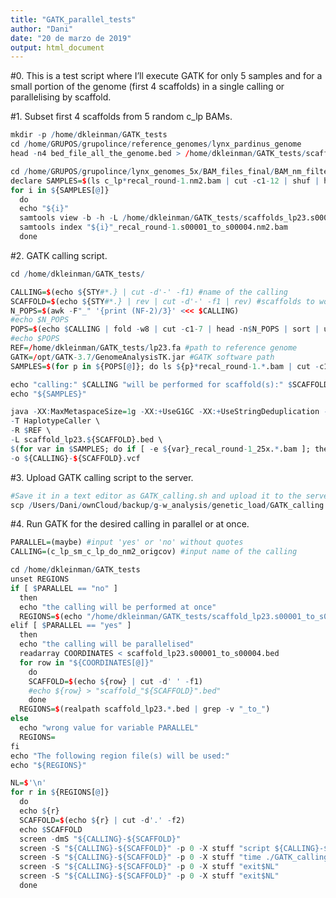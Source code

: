 ```yaml
---
title: "GATK_parallel_tests"
author: "Dani"
date: "20 de marzo de 2019"
output: html_document
---
```


#0. This is a test script where I'll execute GATK for only 5 samples and for a small portion of the genome (first 4 scaffolds) in a single calling or parallelising by scaffold.

#1. Subset first 4 scaffolds from 5 random c_lp BAMs.
```r

mkdir -p /home/dkleinman/GATK_tests
cd /home/GRUPOS/grupolince/reference_genomes/lynx_pardinus_genome
head -n4 bed_file_all_the_genome.bed > /home/dkleinman/GATK_tests/scaffolds_lp23.s00001_to_s00004.bed

cd /home/GRUPOS/grupolince/lynx_genomes_5x/BAM_files_final/BAM_nm_filtered
declare SAMPLES=$(ls c_lp*recal_round-1.nm2.bam | cut -c1-12 | shuf | head -n5)
for i in ${SAMPLES[@]}
  do
  echo "${i}"
  samtools view -b -h -L /home/dkleinman/GATK_tests/scaffolds_lp23.s00001_to_s00004.bed "${i}"_recal_round-1.nm2.bam > /home/dkleinman/GATK_tests/"${i}"_recal_round-1.s00001_to_s00004.nm2.bam
  samtools index "${i}"_recal_round-1.s00001_to_s00004.nm2.bam
  done

```

#2. GATK calling script.
```r

cd /home/dkleinman/GATK_tests/

CALLING=$(echo ${STY#*.} | cut -d'-' -f1) #name of the calling
SCAFFOLD=$(echo ${STY#*.} | rev | cut -d'-' -f1 | rev) #scaffolds to work with
N_POPS=$(awk -F"_" '{print (NF-2)/3}' <<< $CALLING)
#echo $N_POPS
POPS=$(echo $CALLING | fold -w8 | cut -c1-7 | head -n$N_POPS | sort | uniq)
#echo $POPS
REF=/home/dkleinman/GATK_tests/lp23.fa #path to reference genome
GATK=/opt/GATK-3.7/GenomeAnalysisTK.jar #GATK software path
SAMPLES=$(for p in ${POPS[@]}; do ls ${p}*recal_round-1.*.bam | cut -c1-12 | sort | uniq; done)

echo "calling:" $CALLING "will be performed for scaffold(s):" $SCAFFOLD "and for sample(s):"
echo "${SAMPLES}"

java -XX:MaxMetaspaceSize=1g -XX:+UseG1GC -XX:+UseStringDeduplication -jar $GATK \
-T HaplotypeCaller \
-R $REF \
-L scaffold_lp23.${SCAFFOLD}.bed \
$(for var in $SAMPLES; do if [ -e ${var}_recal_round-1_25x.*.bam ]; then echo -I ${var}_recal_round-1_25x.*.bam" "; else echo -I ${var}_recal_round-1.*.bam" "; fi; done) \
-o ${CALLING}-${SCAFFOLD}.vcf

```

#3. Upload GATK calling script to the server.
```r

#Save it in a text editor as GATK_calling.sh and upload it to the server:
scp /Users/Dani/ownCloud/backup/g-w_analysis/genetic_load/GATK_calling.sh dkleinman@genomics-b.ebd.csic.es:/home/dkleinman/GATK_tests

```

#4. Run GATK for the desired calling in parallel or at once.
```r

PARALLEL=(maybe) #input 'yes' or 'no' without quotes
CALLING=(c_lp_sm_c_lp_do_nm2_origcov) #input name of the calling

cd /home/dkleinman/GATK_tests
unset REGIONS
if [ $PARALLEL == "no" ]
  then
  echo "the calling will be performed at once"
  REGIONS=$(echo "/home/dkleinman/GATK_tests/scaffold_lp23.s00001_to_s00004.bed")
elif [ $PARALLEL == "yes" ]
  then
  echo "the calling will be parallelised"
  readarray COORDINATES < scaffold_lp23.s00001_to_s00004.bed
  for row in "${COORDINATES[@]}"
    do
    SCAFFOLD=$(echo ${row} | cut -d' ' -f1)
    #echo ${row} > "scaffold_"${SCAFFOLD}".bed"
    done
  REGIONS=$(realpath scaffold_lp23.*.bed | grep -v "_to_")
else
  echo "wrong value for variable PARALLEL"
  REGIONS=
fi
echo "The following region file(s) will be used:"
echo "${REGIONS}"

NL=$'\n'
for r in ${REGIONS[@]}
  do
  echo ${r}
  SCAFFOLD=$(echo ${r} | cut -d'.' -f2)
  echo $SCAFFOLD
  screen -dmS "${CALLING}-${SCAFFOLD}"
  screen -S "${CALLING}-${SCAFFOLD}" -p 0 -X stuff "script ${CALLING}-${SCAFFOLD}.log$NL"
  screen -S "${CALLING}-${SCAFFOLD}" -p 0 -X stuff "time ./GATK_calling.sh; exec bash$NL"
  screen -S "${CALLING}-${SCAFFOLD}" -p 0 -X stuff "exit$NL"
  screen -S "${CALLING}-${SCAFFOLD}" -p 0 -X stuff "exit$NL"
  done

```
